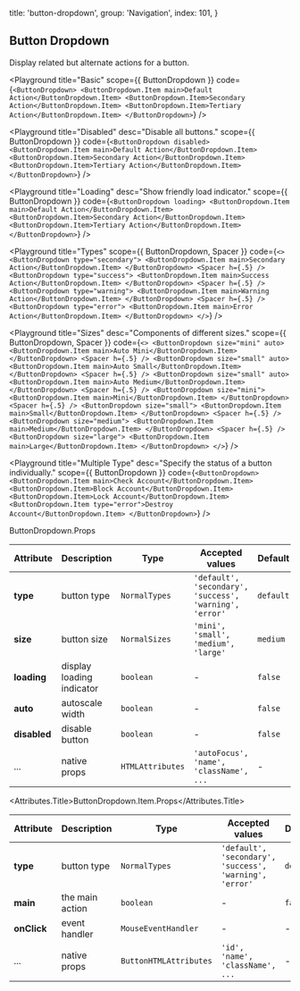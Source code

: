 
  title: 'button-dropdown',
  group: 'Navigation',
  index: 101,
}

## Button Dropdown

Display related but alternate actions for a button.

<Playground
  title="Basic"
  scope={{ ButtonDropdown }}
  code={`
<ButtonDropdown>
  <ButtonDropdown.Item main>Default Action</ButtonDropdown.Item>
  <ButtonDropdown.Item>Secondary Action</ButtonDropdown.Item>
  <ButtonDropdown.Item>Tertiary Action</ButtonDropdown.Item>
</ButtonDropdown>
`}
/>

<Playground
  title="Disabled"
  desc="Disable all buttons."
  scope={{ ButtonDropdown }}
  code={`
<ButtonDropdown disabled>
  <ButtonDropdown.Item main>Default Action</ButtonDropdown.Item>
  <ButtonDropdown.Item>Secondary Action</ButtonDropdown.Item>
  <ButtonDropdown.Item>Tertiary Action</ButtonDropdown.Item>
</ButtonDropdown>
`}
/>

<Playground
  title="Loading"
  desc="Show friendly load indicator."
  scope={{ ButtonDropdown }}
  code={`
<ButtonDropdown loading>
  <ButtonDropdown.Item main>Default Action</ButtonDropdown.Item>
  <ButtonDropdown.Item>Secondary Action</ButtonDropdown.Item>
  <ButtonDropdown.Item>Tertiary Action</ButtonDropdown.Item>
</ButtonDropdown>
`}
/>

<Playground
  title="Types"
  scope={{ ButtonDropdown, Spacer }}
  code={`
<>
  <ButtonDropdown type="secondary">
    <ButtonDropdown.Item main>Secondary Action</ButtonDropdown.Item>
  </ButtonDropdown>
  <Spacer h={.5} />
  <ButtonDropdown type="success">
    <ButtonDropdown.Item main>Success Action</ButtonDropdown.Item>
  </ButtonDropdown>
  <Spacer h={.5} />
  <ButtonDropdown type="warning">
    <ButtonDropdown.Item main>Warning Action</ButtonDropdown.Item>
  </ButtonDropdown>
  <Spacer h={.5} />
  <ButtonDropdown type="error">
    <ButtonDropdown.Item main>Error Action</ButtonDropdown.Item>
  </ButtonDropdown>
</>
`}
/>

<Playground
  title="Sizes"
  desc="Components of different sizes."
  scope={{ ButtonDropdown, Spacer }}
  code={`
<>
  <ButtonDropdown size="mini" auto>
    <ButtonDropdown.Item main>Auto Mini</ButtonDropdown.Item>
  </ButtonDropdown>
  <Spacer h={.5} />
  <ButtonDropdown size="small" auto>
      <ButtonDropdown.Item main>Auto Small</ButtonDropdown.Item>
  </ButtonDropdown>
  <Spacer h={.5} />
  <ButtonDropdown size="small" auto>
    <ButtonDropdown.Item main>Auto Medium</ButtonDropdown.Item>
  </ButtonDropdown>
  <Spacer h={.5} />
  <ButtonDropdown size="mini">
    <ButtonDropdown.Item main>Mini</ButtonDropdown.Item>
  </ButtonDropdown>
  <Spacer h={.5} />
  <ButtonDropdown size="small">
    <ButtonDropdown.Item main>Small</ButtonDropdown.Item>
  </ButtonDropdown>
  <Spacer h={.5} />
  <ButtonDropdown size="medium">
    <ButtonDropdown.Item main>Medium</ButtonDropdown.Item>
  </ButtonDropdown>
  <Spacer h={.5} />
  <ButtonDropdown size="large">
    <ButtonDropdown.Item main>Large</ButtonDropdown.Item>
  </ButtonDropdown>
</>
`}
/>

<Playground
  title="Multiple Type"
  desc="Specify the status of a button individually."
  scope={{ ButtonDropdown }}
  code={`
<ButtonDropdown>
  <ButtonDropdown.Item main>Check Account</ButtonDropdown.Item>
  <ButtonDropdown.Item>Block Account</ButtonDropdown.Item>
  <ButtonDropdown.Item>Lock Account</ButtonDropdown.Item>
  <ButtonDropdown.Item type="error">Destroy Account</ButtonDropdown.Item>
</ButtonDropdown>
`}
/>

<Attributes edit="/pages/en-us/components/button-dropdown.mdx">
<Attributes.Title>ButtonDropdown.Props</Attributes.Title>

| Attribute    | Description               | Type             | Accepted values                                         | Default   |
| ------------ | ------------------------- | ---------------- | ------------------------------------------------------- | --------- |
| **type**     | button type               | `NormalTypes`    | `'default', 'secondary', 'success', 'warning', 'error'` | `default` |
| **size**     | button size               | `NormalSizes`    | `'mini', 'small', 'medium', 'large'`                    | `medium`  |
| **loading**  | display loading indicator | `boolean`        | -                                                       | `false`   |
| **auto**     | autoscale width           | `boolean`        | -                                                       | `false`   |
| **disabled** | disable button            | `boolean`        | -                                                       | `false`   |
| ...          | native props              | `HTMLAttributes` | `'autoFocus', 'name', 'className', ...`                 | -         |

<Attributes.Title>ButtonDropdown.Item.Props</Attributes.Title>

| Attribute   | Description     | Type                   | Accepted values                                         | Default   |
| ----------- | --------------- | ---------------------- | ------------------------------------------------------- | --------- |
| **type**    | button type     | `NormalTypes`          | `'default', 'secondary', 'success', 'warning', 'error'` | `default` |
| **main**    | the main action | `boolean`              | -                                                       | `false`   |
| **onClick** | event handler   | `MouseEventHandler`    | -                                                       | -         |
| ...         | native props    | `ButtonHTMLAttributes` | `'id', 'name', 'className', ...`                        | -         |

</Attributes>

